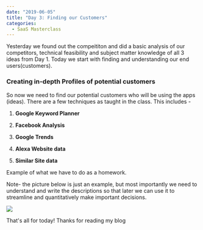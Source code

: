---
date: "2019-06-05"
title: "Day 3: Finding our Customers"
categories:
  - SaaS Masterclass
---
Yesterday we found out the compeititon and did a basic analysis of our competitors, technical feasibility and subject matter knowledge of all 3 ideas from Day 1. Today we start with finding and understanding our end users(customers).

### Creating in-depth Profiles of potential customers

So now we need to find our potential customers who will be using the apps (ideas). There are a few techniques as taught in the class. This includes -


1. **Google Keyword Planner**

1. **Facebook Analysis**

1. **Google Trends**

1. **Alexa Website data**

1. **Similar Site data**


Example of what we have to do as a homework. 

Note- the picture below is just an example, but most importantly we need to understand and write the descriptions so that later we can use it to streamline and quantitatively make important decisions.

![](./user-profile-example.png)



That's all for today! Thanks for reading my blog
